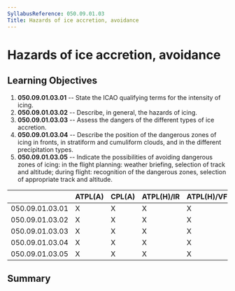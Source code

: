 ```yaml
---
SyllabusReference: 050.09.01.03
Title: Hazards of ice accretion, avoidance
---
```


# Hazards of ice accretion, avoidance

## Learning Objectives

1.  **050.09.01.03.01** -- State the ICAO qualifying terms for the intensity of
    icing.
2.  **050.09.01.03.02** -- Describe, in general, the hazards of icing.
3.  **050.09.01.03.03** -- Assess the dangers of the different types of ice
    accretion.
4.  **050.09.01.03.04** -- Describe the position of the dangerous zones of icing
    in fronts, in stratiform and cumuliform clouds, and in the different
    precipitation types.
5.  **050.09.01.03.05** -- Indicate the possibilities of avoiding dangerous
    zones of icing: in the flight planning: weather briefing, selection of track
    and altitude; during flight: recognition of the dangerous zones, selection
    of appropriate track and altitude.

|                 | ATPL(A) | CPL(A) | ATPL(H)/IR | ATPL(H)/VFR | CPL(H) | IR  | CBIR(A) |
| --------------- | ------- | ------ | ---------- | ----------- | ------ | --- | ------- |
| 050.09.01.03.01 | X       | X      | X          | X           | X      | X   | X       |
| 050.09.01.03.02 | X       | X      | X          | X           | X      | X   | X       |
| 050.09.01.03.03 | X       | X      | X          | X           | X      | X   | X       |
| 050.09.01.03.04 | X       | X      | X          | X           | X      | X   | X       |
| 050.09.01.03.05 | X       | X      | X          | X           | X      | X   | X       |

## Summary
